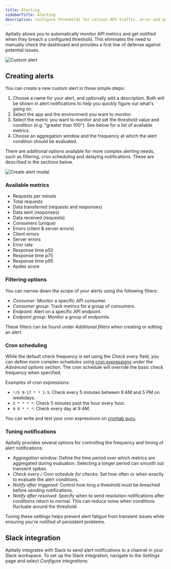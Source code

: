 ```yaml
---
title: Alerting
sidebarTitle: Alerting
description: Configure thresholds for various API traffic, error and performance metrics and get notified when they are breached.
---
```


Apitally allows you to automatically monitor API metrics and get notified when they breach a configured threshold.
This eliminates the need to manually check the dashboard and provides a first line of defense against potential issues.

<Card>
  <div style={{ margin: "-1.5rem" }}>
    <img src="https://assets.apitally.io/docs/custom-alert.webp" alt="Custom alert" />
  </div>
</Card>

## Creating alerts

You can create a new custom alert in these simple steps:

1. Choose a name for your alert, and optionally add a description. Both will be shown in alert notifications to help you quickly figure out what's going on.
2. Select the app and the environment you want to monitor.
3. Select the metric you want to monitor and set the threshold value and condition (e.g. "greater than 100"). See below for a list of available metrics.
4. Choose an aggregation window and the frequency at which the alert condition should be evaluated.

There are additional options available for more complex alerting needs, such as filtering, cron scheduling and delaying notifications. These are described in the sections below.

<Card>
  <div style={{ margin: "-1.5rem" }}>
    <img src="https://assets.apitally.io/docs/create-alert-3.webp" alt="Create alert modal" />
  </div>
</Card>

### Available metrics

- Requests per minute
- Total requests
- Data transferred (requests and responses)
- Data sent (responses)
- Data received (requests)
- Consumers (unique)
- Errors (client & server errors)
- Client errors
- Server errors
- Error rate
- Response time p50
- Response time p75
- Response time p95
- Apdex score

### Filtering options

You can narrow down the scope of your alerts using the following filters:

- *Consumer:* Monitor a specific API consumer.
- *Consumer group:* Track metrics for a group of consumers.
- *Endpoint:* Alert on a specific API endpoint.
- *Endpoint group:* Monitor a group of endpoints.

These filters can be found under *Additional filters* when creating or editing an alert.

### Cron scheduling

While the default check frequency is set using the *Check every* field, you can define more complex schedules using [cron expressions](https://en.wikipedia.org/wiki/Cron#Cron_expression) under the *Advanced options* section.
The cron schedule will override the basic check frequency when specified.

Examples of cron expressions:

- `*/5 9-17 * * 1-5`: Check every 5 minutes between 9 AM and 5 PM on weekdays.
- `5 * * * *`: Check 5 minutes past the hour every hour.
- `0 9 * * *`: Check every day at 9 AM.

<Tip>You can write and test your cron expressions on [crontab guru](https://crontab.guru/).</Tip>

### Tuning notifications

Apitally provides several options for controlling the frequency and timing of alert notifications:

- *Aggregation window:* Define the time period over which metrics are aggregated during evaluation. Selecting a longer period can smooth out transient spikes.
- *Check every / Cron schedule for checks:* Set how often or when exactly to evaluate the alert conditions.
- *Notify after triggered:* Control how long a threshold must be breached before sending notifications.
- *Notify after resolved:* Specify when to send resolution notifications after conditions return to normal. This can reduce noise when conditions fluctuate around the threshold.

Tuning these settings helps prevent alert fatigue from transient issues while ensuring you're notified of persistent problems.

## Slack integration

Apitally integrates with Slack to send alert notifications to a channel in your Slack workspace. To set up the Slack integration, navigate to the *Settings* page and select *Configure integrations*.
